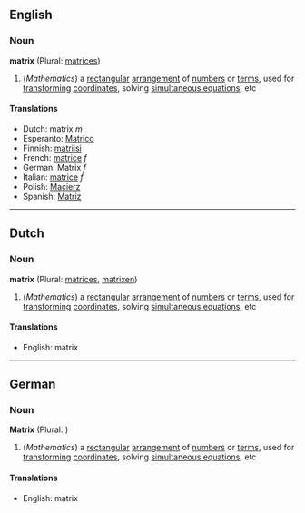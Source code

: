 ==English==

===Noun===
'''matrix''' (Plural: [[matrices]])

#(''Mathematics'') a [[rectangular]] [[arrangement]] of [[number]]s or [[term]]s, used for [[transform]]ing [[coordinate]]s, solving [[simultaneous equations]], etc

====Translations====
*Dutch: matrix ''m''
*Esperanto: [[Matrico]]
*Finnish: [[matriisi]]
*French: [[matrice]] ''f''
*German: Matrix ''f''
*Italian: [[matrice]] ''f''
*Polish: [[Macierz]]
*Spanish: [[Matriz]]

----

==Dutch==
===Noun===
'''matrix''' (Plural: [[matrices]], [[matrixen]])

#(''Mathematics'') a [[rectangular]] [[arrangement]] of [[number]]s or [[term]]s, used for [[transform]]ing [[coordinate]]s, solving [[simultaneous equations]], etc

====Translations====
*English: matrix 

----

==German==
===Noun===
'''Matrix''' (Plural: )

#(''Mathematics'') a [[rectangular]] [[arrangement]] of [[number]]s or [[term]]s, used for [[transform]]ing [[coordinate]]s, solving [[simultaneous equations]], etc

====Translations====
*English: matrix